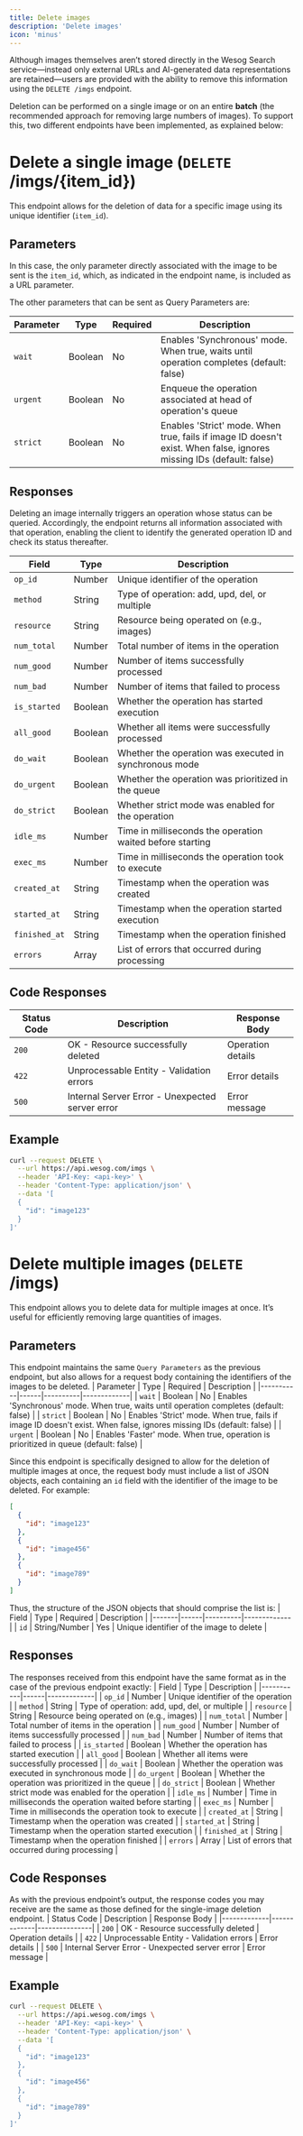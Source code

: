 ```yaml
---
title: Delete images
description: 'Delete images'
icon: 'minus'
---
```


Although images themselves aren’t stored directly in the Wesog Search service—instead only external URLs and AI-generated data representations are retained—users are provided with the ability to remove this information using the `DELETE /imgs` endpoint.

Deletion can be performed on a single image or on an entire **batch** (the recommended approach for removing large numbers of images). To support this, two different endpoints have been implemented, as explained below:

# Delete a single image (`DELETE` /imgs/{item_id})
This endpoint allows for the deletion of data for a specific image using its unique identifier (`item_id`).

## Parameters
In this case, the only parameter directly associated with the image to be sent is the `item_id`, which, as indicated in the endpoint name, is included as a URL parameter.

The other parameters that can be sent as Query Parameters are:

| Parameter | Type | Required | Description |
|-----------|------|----------|-------------|
| `wait` | Boolean | No | Enables 'Synchronous' mode. When true, waits until operation completes (default: false) |
| `urgent` | Boolean | No | Enqueue the operation associated at head of operation's queue |
| `strict` | Boolean | No | Enables 'Strict' mode. When true, fails if image ID doesn't exist. When false, ignores missing IDs (default: false) |

## Responses
Deleting an image internally triggers an operation whose status can be queried. Accordingly, the endpoint returns all information associated with that operation, enabling the client to identify the generated operation ID and check its status thereafter.

| Field | Type  | Description |
|-----------|------|-------------|
| `op_id` | Number | Unique identifier of the operation |
| `method` | String | Type of operation: add, upd, del, or multiple |
| `resource` | String | Resource being operated on (e.g., images) |
| `num_total` | Number | Total number of items in the operation |
| `num_good` | Number | Number of items successfully processed |
| `num_bad` | Number | Number of items that failed to process |
| `is_started` | Boolean | Whether the operation has started execution |
| `all_good` | Boolean | Whether all items were successfully processed |
| `do_wait` | Boolean | Whether the operation was executed in synchronous mode |
| `do_urgent` | Boolean | Whether the operation was prioritized in the queue |
| `do_strict` | Boolean | Whether strict mode was enabled for the operation |
| `idle_ms` | Number | Time in milliseconds the operation waited before starting |
| `exec_ms` | Number | Time in milliseconds the operation took to execute |
| `created_at` | String | Timestamp when the operation was created |
| `started_at` | String | Timestamp when the operation started execution |
| `finished_at` | String | Timestamp when the operation finished |
| `errors` | Array | List of errors that occurred during processing |

## Code Responses
| Status Code | Description | Response Body |
|-------------|-------------|---------------|
| `200` | OK - Resource successfully deleted | Operation details |
| `422` | Unprocessable Entity - Validation errors | Error details |
| `500` | Internal Server Error - Unexpected server error | Error message |

## Example
```bash
curl --request DELETE \
  --url https://api.wesog.com/imgs \
  --header 'API-Key: <api-key>' \
  --header 'Content-Type: application/json' \
  --data '[
  {
    "id": "image123"
  }
]'
```

# Delete multiple images (`DELETE` /imgs)
This endpoint allows you to delete data for multiple images at once. It’s useful for efficiently removing large quantities of images.

## Parameters
This endpoint maintains the same `Query Parameters` as the previous endpoint, but also allows for a request body containing the identifiers of the images to be deleted.
| Parameter | Type | Required | Description |
|-----------|------|----------|-------------|
| `wait` | Boolean | No | Enables 'Synchronous' mode. When true, waits until operation completes (default: false) |
| `strict` | Boolean | No | Enables 'Strict' mode. When true, fails if image ID doesn't exist. When false, ignores missing IDs (default: false) |
| `urgent` | Boolean | No | Enables 'Faster' mode. When true, operation is prioritized in queue (default: false) |

Since this endpoint is specifically designed to allow for the deletion of multiple images at once, the request body must include a list of JSON objects, each containing an `id` field with the identifier of the image to be deleted. For example:

```json
[
  {
    "id": "image123"
  },
  {
    "id": "image456"
  },
  {
    "id": "image789"
  }
]
```
Thus, the structure of the JSON objects that should comprise the list is:
| Field | Type | Required | Description |
|-------|------|----------|-------------|
| `id` | String/Number | Yes | Unique identifier of the image to delete |

## Responses
The responses received from this endpoint have the same format as in the case of the previous endpoint exactly:
| Field | Type  | Description |
|-----------|------|-------------|
| `op_id` | Number | Unique identifier of the operation |
| `method` | String | Type of operation: add, upd, del, or multiple |
| `resource` | String | Resource being operated on (e.g., images) |
| `num_total` | Number | Total number of items in the operation |
| `num_good` | Number | Number of items successfully processed |
| `num_bad` | Number | Number of items that failed to process |
| `is_started` | Boolean | Whether the operation has started execution |
| `all_good` | Boolean | Whether all items were successfully processed |
| `do_wait` | Boolean | Whether the operation was executed in synchronous mode |
| `do_urgent` | Boolean | Whether the operation was prioritized in the queue |
| `do_strict` | Boolean | Whether strict mode was enabled for the operation |
| `idle_ms` | Number | Time in milliseconds the operation waited before starting |
| `exec_ms` | Number | Time in milliseconds the operation took to execute |
| `created_at` | String | Timestamp when the operation was created |
| `started_at` | String | Timestamp when the operation started execution |
| `finished_at` | String | Timestamp when the operation finished |
| `errors` | Array | List of errors that occurred during processing |

## Code Responses
As with the previous endpoint’s output, the response codes you may receive are the same as those defined for the single-image deletion endpoint.
| Status Code | Description | Response Body |
|-------------|-------------|---------------|
| `200` | OK - Resource successfully deleted | Operation details |
| `422` | Unprocessable Entity - Validation errors | Error details |
| `500` | Internal Server Error - Unexpected server error | Error message |

## Example

```bash
curl --request DELETE \
  --url https://api.wesog.com/imgs \
  --header 'API-Key: <api-key>' \
  --header 'Content-Type: application/json' \
  --data '[
  {
    "id": "image123"
  },
  {
    "id": "image456"
  },
  {
    "id": "image789"
  }
]'
```